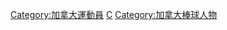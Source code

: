 {{Commonscat|Baseball players from Canada}}
[[Category:加拿大運動員|Category:加拿大運動員]]
[[Category:各國棒球選手|C]]
[[Category:加拿大棒球人物|Category:加拿大棒球人物]]